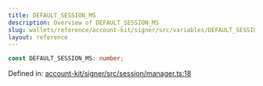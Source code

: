 ```yaml
---
title: DEFAULT_SESSION_MS
description: Overview of DEFAULT_SESSION_MS
slug: wallets/reference/account-kit/signer/src/variables/DEFAULT_SESSION_MS
layout: reference
---
```


```ts
const DEFAULT_SESSION_MS: number;
```

Defined in: [account-kit/signer/src/session/manager.ts:18](https://github.com/alchemyplatform/aa-sdk/blob/08da565ff1e1b5bcae4581d79993c4ed9e522c16/account-kit/signer/src/session/manager.ts#L18)
